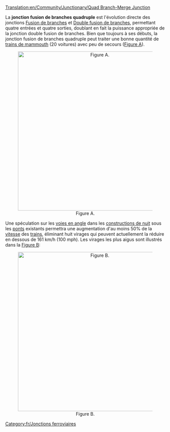 [[Translation:en/Community/Junctionary/Quad Branch-Merge Junction]]

{{fr/Menu de Croisements}}
La '''jonction fusion de branches quadruple''' est l'évolution directe des jonctions [[fr/Community/Junctionary/Fusion de branches|Fusion de branches]] et [[fr/Community/Junctionary/Double fusion de branches|Double fusion de branches]], permettant quatre entrées et quatre sorties, doublant en fait la puissance appropriée de la jonction double fusion de branches. Bien que toujours à ses débuts, la jonction fusion de branches quadruple peut traiter une bonne quantité de [[fr/Archive/Manual/Settings/Train de mammouth|trains de mammouth]] (20 voitures) avec peu de secours ([[:File:en/NewQBMJ.png|Figure A]]).

<center>[[File:en/NewQBMJ.png|thumb|center|500px|Figure A.]]</center>

Une spéculation sur les [[fr/Archive/Manual/Nouveau pont|voies en angle]] dans les [[fr/Archive/Community/Construction de nuit|constructions de nuit]] sous les [[fr/Manual/Ponts|ponts]] existants permettra une augmentation d'au moins 50% de la [[fr/Archive/Manual/Settings/Afficher la vitesse des trains|vitesse]] des [[fr/Manual/Trains|trains]], éliminant huit virages qui peuvent actuellement la réduire en dessous de 161 km/h (100 mph). Les virages les plus aigus sont illustrés dans la [[:File:en/Sharpcorners.png|Figure B]]:

<center>[[File:en/Sharpcorners.png|thumb|center|500px|Figure B.]]</center>

[[Category:fr/Jonctions ferroviaires]]